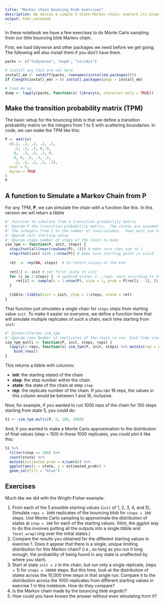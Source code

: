 ```yaml
---
title: "Markov chain bouncing blob exercises"
description: We devise a simple 5-state Markov chain, explore its properties, simulate from it and observe the consequences of the Weak Law of Large numbers for ergodic chains.
output: html_notebook
---
```


\usepackage{blkarray}
\usepackage{amsmath}
\newcommand{\bm}{\boldsymbol}

In these notebook we have a few exercises to do Monte Carlo sampling from our
little bouncing blob Markov chain.

First, we load tidyverse and other packages we need before we get going.  The following
will also install them if you don't have them. 
```r
packs <- c("tidyverse", "expm", "viridis")

# install any that are not here
install_em <- setdiff(packs, rownames(installed.packages()))
if (length(install_em) > 0) install.packages(pkgs = install_em)

# load em up
dump <- lapply(packs, function(x) library(x, character.only = TRUE))
```

## Make the transition probability matrix (TPM)


The basic setup for the bouncing blob is that we define a transition probability matrix on the 
integers from 1 to 5 with scattering boundaries.   In code, we can make the 
TPM like this:
```r
P <- matrix(
  c(.2, .2, .2, .2, .2,
    .2, .3, .5, 0, 0,
    0,  .3, .4, .3, 0,
    0, 0, .5, .3, .2,
    .2, .2, .2, .2, .2),
  ncol = 5,
  byrow = TRUE
)
P
```


## A function to Simulate a Markov Chain from $\mathbf{P}$

For any TPM, $\mathbf{P}$, we can simulate the chain with a function like this.  In this
version we will return a tibble
```r
#' function to simulate from a transition probability matrix
#' @param P the transition probability matrix.  The states are assumed to be
#' the integers from 1 to the number of rows/columns.  Rows must sum to one.
#' @param init starting value
#' @param steps number of steps of the chain to make
sim_tpm <- function(P, init, steps) {
  stopifnot(all(near(rowSums(P), 1))) # make sure rows sum to 1
  stopifnot(init %in% 1:nrow(P)) # make sure starting point is valid
  
  ret  <- rep(NA, steps)  # to return values at the end
  
  ret[1] <- init # set first state to init
  for (i in 2:steps) {  # updated states 2...reps, each according to the previous and P
     ret[i] <- sample(x = 1:nrow(P), size = 1, prob = P[ret[i - 1], ])
  }
  
  tibble::tibble(init = init, step = 1:steps, state = ret)
}
```

That function just simulates a single chain for `steps` steps from starting
value `init`.  To make it easier on everyone, we define a function here
that will simulate multiple replicates of such a chain, each time starting
from `init`:
```r
#' @inheritParams sim_tpm
#' @param reps Number of replicates of the chain to run. Each time starting from init.
sim_tpm_multi <- function(P, init, steps, reps) {
  lapply(1:reps, function(x) sim_tpm(P, init, steps) %>% mutate(rep = x)) %>%
    bind_rows()
}
```

This returns a tibble with columns:

- **init**: the starting stated of the chain
- **step**: the step number within the chain
- **state**: the state of the chain at step `step`
- **rep**: the replicate number of the chain.  If you ran 16 reps, the values
in this column would be between 1 and 16, inclusive.

Now, for example, if you wanted to run 1000 reps of the chain for 100 steps starting from
state 5, you could do:
```r
S1 <- sim_tpm_multi(P, 5, 100, 1000)
```
And, if you wanted to make a Monte Carlo approximation to the distribution of final values (step = 100) in those
1000 replicates, you could plot it like this:
```r
S1 %>%
  filter(step == 100) %>%
  count(state) %>%
  mutate(estimated_prob = n/sum(n)) %>%
  ggplot(aes(x = state, y = estimated_prob)) +
  geom_col(fill = "blue")
```

## Exercises

Much like we did with the Wright-Fisher example:

1. From each of the 5 possible starting values (`init` of 1, 2, 3, 4, and 5),
Simulate `reps = 1000` replicates of the bouncing blob for `steps = 100` steps.
Use Monte Carlo sampling to approximate
the distribution of states at `step = 100` for each of the starting
values.  (Hint, the ggplot way to do this involves putting all the outputs
into a single tibble and `facet_wrap()`ing over the initial states.)
2. Compare the results you obtained for the different starting
values in exercise 1.  Does it appear that there is a single, unique
limiting distribution for this Markov chain? (i.e., so long as you
run it long enough, the probability
of being found in any state is unaffected by where you start).
3. Start at state `init = 2` in the chain, but run only a single
replicate, (reps = 1) for `steps = 10000` steps.  But this time, look
at the distribution of states across the 10,000 time steps
in that single run.  Compare it to the distribution across the 1000
replicates from different starting values in exercise 1 in this notebook.
How do they compare?
4. Is the Markov chain made by the bouncing blob ergodic?
5. How could you have known the answer without even simulating from
it?



